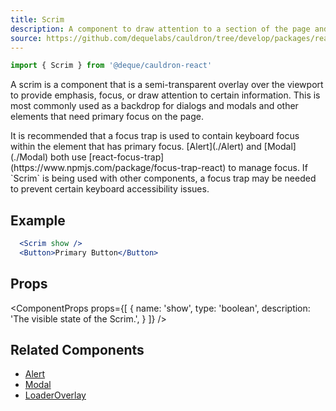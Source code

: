 ```yaml
---
title: Scrim
description: A component to draw attention to a section of the page and overlay the viewport.
source: https://github.com/dequelabs/cauldron/tree/develop/packages/react/src/components/Scrim/index.tsx
---
```



```js
import { Scrim } from '@deque/cauldron-react'
```

A scrim is a component that is a semi-transparent overlay over the viewport to provide emphasis, focus, or draw attention to certain information. This is most commonly used as a backdrop for dialogs and modals and other elements that need primary focus on the page.

<Note>
  It is recommended that a focus trap is used to contain keyboard focus within the element that has primary focus. [Alert](./Alert) and [Modal](./Modal) both use [react-focus-trap](https://www.npmjs.com/package/focus-trap-react) to manage focus. If `Scrim` is being used with other components, a focus trap may be needed to prevent certain keyboard accessibility issues.
</Note>

## Example

```jsx example
  <Scrim show />
  <Button>Primary Button</Button>
```

## Props

<ComponentProps
  props={[
    {
      name: 'show',
      type: 'boolean',
      description: 'The visible state of the Scrim.',
    }
  ]}
/>

## Related Components

- [Alert](./Alert)
- [Modal](./Modal)
- [LoaderOverlay](./LoaderOverlay)